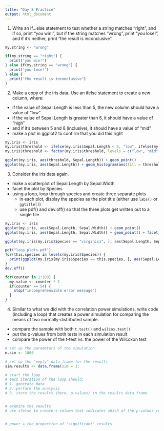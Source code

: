 ```yaml
---
title: "Day 8 Practice"
output: html_document
---
```


1. Write an if...else statement to test whether a string matches "right", and if so, print "you win!", but if the string matches "wrong", print "you lose!", and if it's neither, print "the result is inconclusive".

```r
my.string <- "wrong"

if(my.string == "right") { 
  print("you win!") 
} else if(my.string == "wrong") {
  print("you lose!")
} else {
  print("the result is inconclusive")
}

```

2. Make a copy of the iris data. Use an ifelse statement to create a new column, where:
  - if the value of Sepal.Length is less than 5, the new column should have a value of "low"
  - if the value of Sepal.Length is greater than 6, it should have a value of "high"
  - and if it's between 5 and 6 (inclusive), it should have a value of "mid"
  - make a plot in ggplot2 to confirm that you did this right
  
```r
my.iris <- iris
my.iris$threshold <- ifelse(my.iris$Sepal.Length < 5, "low", ifelse(my.iris$Sepal.Length > 6, "high", ifelse(my.iris$Sepal.Length >= 5 & my.iris$Sepal.Length <= 6, "mid", NA)))
my.iris$threshold <- factor(my.iris$threshold, levels = c("low", "mid", "high"))

ggplot(my.iris, aes(threshold, Sepal.Length)) + geom_point()
ggplot(my.iris, aes(Sepal.Length)) + geom_histogram(aes(fill = threshold))

```

3. Consider the iris data again.
  - make a scatterplot of Sepal.Length by Sepal.Width
  - facet the plot by Species
  - using a loop, loop through species and create three separate plots
    - in each plot, display the species as the plot title (either use `labs()` or `ggtitle()`)
    - use pdf() and dev.off() so that the three plots get written out to a single file
    
```r
my.iris <- iris
ggplot(my.iris, aes(Sepal.Length, Sepal.Width)) + geom_point()
ggplot(my.iris, aes(Sepal.Length, Sepal.Width)) + geom_point() + facet_wrap(~ Species)

ggplot(my.iris[my.iris$Species == "virginica", ], aes(Sepal.Length, Sepal.Width)) + geom_point() + ggtitle("virginica")

pdf("loop_plots.pdf")
for(this.species in levels(my.iris$Species)) {
  print(ggplot(my.iris[my.iris$Species == this.species, ], aes(Sepal.Length, Sepal.Width)) + geom_point() + ggtitle(this.species))
}
dev.off()

for(counter in 1:100) {
  my.value <- counter * 2
  if(counter == 54) {
    stop("incomprehensible error message")
  }
}


```

4. Similar to what we did with the correlation power simulations, write code (including a loop) that creates a power simulation for comparing the means of two normally-distributed sample.
  - compare the sample with both `t.test()` and `wilcox.test()`
  - put the p-values from both tests in each simulation result
  - compare the power of the t-test vs. the power of the Wilcoxon test
  
```r
# set up the parameters of the simulation
n.sim <- 1000

# set up the "empty" data frame for the results
sim.results <- data.frame(sim = 1:

# start the loop
# each iteration of the loop should:
# 1. generate data
# 2. perform the analysis
# 3. store the results (here, p-values) in the results data frame


# examine the results
# use ifelse to create a column that indicates which of the p-values reached significance


# power = the proportion of "significant" results


```

